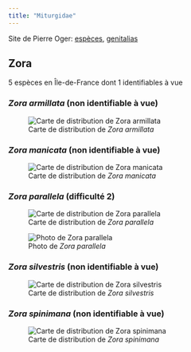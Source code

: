 ```yaml
---
title: "Miturgidae"
---
```


Site de Pierre Oger: [espèces](https://arachno.piwigo.com/index?/category/52-miturgidae), [genitalias](https://arachno.piwigo.com/index?/tags/1483-_miturgidae)



## Zora

5 espèces en Île-de-France dont 1 identifiables à vue



### *Zora armillata* (non identifiable à vue)

![Carte de distribution de *Zora armillata*](https://asfra.fr/Site/User_pages/Atlas/LR_ASFRA_Miturgidae_Zora%20armillata_2022-03-10.jpeg)





### *Zora manicata* (non identifiable à vue)

![Carte de distribution de *Zora manicata*](https://asfra.fr/Site/User_pages/Atlas/LR_ASFRA_Miturgidae_Zora%20manicata_2022-03-10.jpeg)





### *Zora parallela* (difficulté 2)

![Carte de distribution de *Zora parallela*](https://asfra.fr/Site/User_pages/Atlas/LR_ASFRA_Miturgidae_Zora%20parallela_2022-03-10.jpeg)

![Photo de *Zora parallela*](chemin/vers/photo.jpg)



### *Zora silvestris* (non identifiable à vue)

![Carte de distribution de *Zora silvestris*](https://asfra.fr/Site/User_pages/Atlas/LR_ASFRA_Miturgidae_Zora%20silvestris_2022-03-10.jpeg)





### *Zora spinimana* (non identifiable à vue)

![Carte de distribution de *Zora spinimana*](https://asfra.fr/Site/User_pages/Atlas/LR_ASFRA_Miturgidae_Zora%20spinimana_2022-03-10.jpeg)





